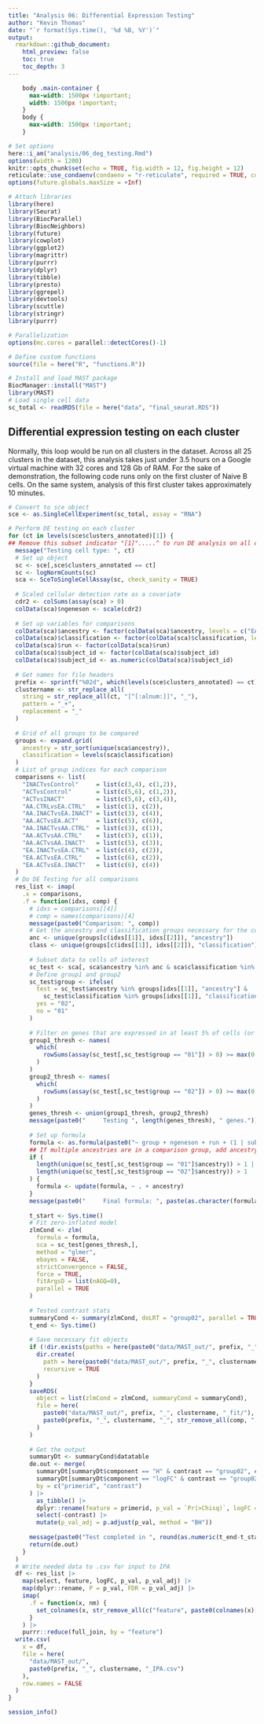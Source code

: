 ```yaml
---
title: "Analysis 06: Differential Expression Testing"
author: "Kevin Thomas"
date: "`r format(Sys.time(), '%d %B, %Y')`"
output:
  rmarkdown::github_document:
    html_preview: false
    toc: true
    toc_depth: 3
---
```


```css
    body .main-container {
      max-width: 1500px !important;
      width: 1500px !important;
    }
    body {
      max-width: 1500px !important;
    }
```

```r
# Set options
here::i_am("analysis/06_deg_testing.Rmd")
options(width = 1200)
knitr::opts_chunk$set(echo = TRUE, fig.width = 12, fig.height = 12)
reticulate::use_condaenv(condaenv = "r-reticulate", required = TRUE, conda = "~/.local/share/r-miniconda/bin/conda")
options(future.globals.maxSize = +Inf)

# Attach libraries
library(here)
library(Seurat)
library(BiocParallel)
library(BiocNeighbors)
library(future)
library(cowplot)
library(ggplot2)
library(magrittr)
library(purrr)
library(dplyr)
library(tibble)
library(presto)
library(ggrepel)
library(devtools)
library(scuttle)
library(stringr)
library(purrr)

# Parallelization
options(mc.cores = parallel::detectCores()-1)

# Define custom functions
source(file = here("R", "functions.R"))

# Install and load MAST package
BiocManager::install("MAST")
library(MAST)
# Load single cell data
sc_total <- readRDS(file = here("data", "final_seurat.RDS"))
```

## Differential expression testing on each cluster
Normally, this loop would be run on all clusters in the dataset. Across all 25 clusters in the dataset, this analysis takes just under 3.5 hours on a Google virtual machine with 32 cores and 128 Gb of RAM. For the sake of demonstration, the following code runs only on the first cluster of Naive B cells. On the same system, analysis of this first cluster takes approximately 10 minutes.

```r
# Convert to sce object
sce <- as.SingleCellExperiment(sc_total, assay = "RNA")

# Perform DE testing on each cluster
for (ct in levels(sce$clusters_annotated)[1]) {
## Remove this subset indicator "[1]".....^ to run DE analysis on all clusters
  message("Testing cell type: ", ct)
  # Set up object
  sc <- sce[,sce$clusters_annotated == ct]
  sc <- logNormCounts(sc)
  sca <- SceToSingleCellAssay(sc, check_sanity = TRUE)
  
  # Scaled cellular detection rate as a covariate
  cdr2 <- colSums(assay(sca) > 0)
  colData(sca)$ngeneson <- scale(cdr2)
  
  # Set up variables for comparisons
  colData(sca)$ancestry <- factor(colData(sca)$ancestry, levels = c("EA", "AA"))
  colData(sca)$classification <- factor(colData(sca)$classification, levels = c("Control", "SLE INACT", "SLE ACT"))
  colData(sca)$run <- factor(colData(sca)$run)
  colData(sca)$subject_id <- factor(colData(sca)$subject_id)
  colData(sca)$subject_id <- as.numeric(colData(sca)$subject_id)
  
  # Get names for file headers
  prefix <- sprintf("%02d", which(levels(sce$clusters_annotated) == ct))
  clustername <- str_replace_all(
    string = str_replace_all(ct, "[^[:alnum:]]", "_"),
    pattern = "_+",
    replacement = "_"
  )
  
  # Grid of all groups to be compared
  groups <- expand.grid(
    ancestry = str_sort(unique(sca$ancestry)),
    classification = levels(sca$classification)
  )
  # List of group indices for each comparison
  comparisons <- list(
    "INACTvsControl"     = list(c(3,4), c(1,2)),
    "ACTvsControl"       = list(c(5,6), c(1,2)),
    "ACTvsINACT"         = list(c(5,6), c(3,4)),
    "AA.CTRLvsEA.CTRL"   = list(c(1), c(2)),
    "AA.INACTvsEA.INACT" = list(c(3), c(4)),
    "AA.ACTvsEA.ACT"     = list(c(5), c(6)),
    "AA.INACTvsAA.CTRL"  = list(c(3), c(1)),
    "AA.ACTvsAA.CTRL"    = list(c(5), c(1)),
    "AA.ACTvsAA.INACT"   = list(c(5), c(3)),
    "EA.INACTvsEA.CTRL"  = list(c(4), c(2)),
    "EA.ACTvsEA.CTRL"    = list(c(6), c(2)),
    "EA.ACTvsEA.INACT"   = list(c(6), c(4))
  )
  # Do DE Testing for all comparisons
  res_list <- imap(
    .x = comparisons,
    .f = function(idxs, comp) {
      # idxs = comparisons[[4]]
      # comp = names(comparisons)[4]
      message(paste0("Comparison: ", comp))
      # Get the ancestry and classification groups necessary for the comparison
      anc <- unique(groups[c(idxs[[1]], idxs[[2]]), "ancestry"])
      class <- unique(groups[c(idxs[[1]], idxs[[2]]), "classification"])
      
      # Subset data to cells of interest
      sc_test <- sca[, sca$ancestry %in% anc & sca$classification %in% class]
      # Define group1 and group2
      sc_test$group <- ifelse(
        test = sc_test$ancestry %in% groups[idxs[[1]], "ancestry"] &
          sc_test$classification %in% groups[idxs[[1]], "classification"],
        yes = "02",
        no = "01"
      )
      
      # Filter on genes that are expressed in at least 5% of cells (or at least 10 cells, whichever is higher) in either group
      group1_thresh <- names(
        which(
          rowSums(assay(sc_test[,sc_test$group == "01"]) > 0) >= max(0.05*ncol(assay(sc_test[,sc_test$group == "01"])), 10)
        )
      )
      group2_thresh <- names(
        which(
          rowSums(assay(sc_test[,sc_test$group == "02"]) > 0) >= max(0.05*ncol(assay(sc_test[,sc_test$group == "02"])), 10)
        )
      )
      genes_thresh <- union(group1_thresh, group2_thresh)
      message(paste0("     Testing ", length(genes_thresh), " genes."))
      
      # Set up formula
      formula <- as.formula(paste0("~ group + ngeneson + run + (1 | subject_id)"))
      ## If multiple ancestries are in a comparison group, add ancestry as a blocking variable
      if (
        length(unique(sc_test[,sc_test$group == "01"]$ancestry)) > 1 ||
        length(unique(sc_test[,sc_test$group == "02"]$ancestry)) > 1
      ) {
        formula <- update(formula, ~ . + ancestry)
      }
      message(paste0("     Final formula: ", paste(as.character(formula), collapse = " ")))
      
      t_start <- Sys.time()
      # Fit zero-inflated model
      zlmCond <- zlm(
        formula = formula,
        sca = sc_test[genes_thresh,],
        method = "glmer",
        ebayes = FALSE,
        strictConvergence = FALSE,
        force = TRUE,
        fitArgsD = list(nAGQ=0),
        parallel = TRUE
      )
      
      # Tested contrast stats
      summaryCond <- summary(zlmCond, doLRT = "group02", parallel = TRUE, fitArgsD = list(nAGQ=0))
      t_end <- Sys.time()
      
      # Save necessary fit objects
      if (!dir.exists(paths = here(paste0("data/MAST_out/", prefix, "_", clustername, "_fit/")))) {
        dir.create(
          path = here(paste0("data/MAST_out/", prefix, "_", clustername, "_fit/")),
          recursive = TRUE
        )
      }
      saveRDS(
        object = list(zlmCond = zlmCond, summaryCond = summaryCond),
        file = here(
          paste0("data/MAST_out/", prefix, "_", clustername, "_fit/"),
          paste0(prefix, "_", clustername, "_", str_remove_all(comp, "[^[:alnum:]]"), ".RDS")
        )
      )
      
      # Get the output
      summaryDt <- summaryCond$datatable
      de.out <- merge(
        summaryDt[summaryDt$component == "H" & contrast == "group02", c(1, 3, 4)],
        summaryDt[summaryDt$component == "logFC" & contrast == "group02", c(1, 3, 7, 5, 6, 8)],
        by = c("primerid", "contrast")
      ) |>
        as_tibble() |>
        dplyr::rename(feature = primerid, p_val = `Pr(>Chisq)`, logFC = coef, logFC_hi = ci.hi, logFC_lo = ci.lo) |>
        select(-contrast) |>
        mutate(p_val_adj = p.adjust(p_val, method = "BH"))
      
      message(paste0("Test completed in ", round(as.numeric(t_end-t_start, units = "mins"), 3), " minutes"))
      return(de.out)
    }
  )
  # Write needed data to .csv for input to IPA
  df <- res_list |>
    map(select, feature, logFC, p_val, p_val_adj) |>
    map(dplyr::rename, P = p_val, FDR = p_val_adj) |>
    imap(
      .f = function(x, nm) {
        set_colnames(x, str_remove_all(c("feature", paste0(colnames(x)[-1], "_", prefix, "_", nm)), "^logFC_"))
      }
    ) |>
    purrr::reduce(full_join, by = "feature")
  write.csv(
    x = df,
    file = here(
      "data/MAST_out/",
      paste0(prefix, "_", clustername, "_IPA.csv")
    ),
    row.names = FALSE
  )
}
```

```r
session_info()
```
